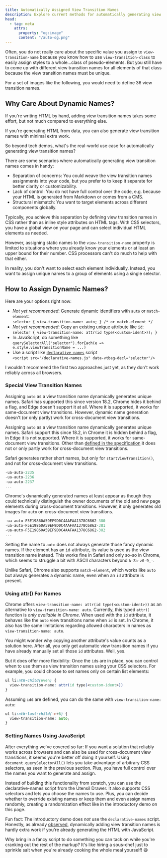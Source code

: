 ```yaml
---
title: Automatically Assigned View Transition Names
description: Explore current methods for automatically generating view transition names.
head:
  - tag: meta
    attrs:
      property: "og:image"
      content: "/auto-og.png"
---
```



Often, you do not really care about the specific value you assign to `view-transition-name` because you know how to use `view-transition-class` to easily assign styles to a whole&hellip;class of pseudo-elements. But you still have to come up with different view transition names for all elements of that class because the view transition names must be unique.

For a set of images like the following, you would need to define 36 view transition names.
<Gallery />


## Why Care About Dynamic Names?

If you're writing HTML by hand, adding view transition names takes some effort, but not much compared to everything else.

If you're generating HTML from data, you can also generate view transition names with minimal extra work.

So beyond tech demos, what's the real-world use case for automatically generating view transition names?

There are some scenarios where automatically generating view transition names comes in handy:

* Separation of concerns: You could weave the view transition names assignments into your code, but you prefer to to keep it separate for better clarity or customizability.
* Lack of control: You do not have full control over the code, e.g. because your HTML is generated from Markdown or comes from a CMS.
* Structural mismatch: You want to target elements across different components globally.


Typically, you achieve this separation by defining view transition names in CSS rather than as inline style attributes on HTML tags. With CSS selectors, you have a global view on your page and  can select individual HTML elements as needed.

However, assigning static names to the `view-transition-name` property is limited to situations where you already know your elements or at least an upper bound for their number. CSS processors can't do much to help with that either.

In reality, you don't want to select each element individually. Instead, you want to assign unique names to a group of elements using a single selector.


## How to Assign Dynamic Names?
Here are your options right now:

* _Not yet recommended_: Generate dynamic identifiers with `auto` or `match-element`: \
`selector { view-transition-name: auto; } /* or match-element */`
* _Not yet recommended_: Copy an existing unique attribute like `id`: \
`selector { view-transition-name: attr(id type(<custom-ident>)); }`
* In JavaScript, do something like \
`querySelectorAll("selector").forEach(e => e.style.viewTransitionName = ...)`
*    Use a script like [`declarative-names`](/tools/utensil-drawer/) script \
`<script src="/declarative-names.js" data-vtbag-decl="selector"/>`

I wouldn't recommend the first two approaches just yet, as they don't work reliably across all browsers.

### Special View Transition Names
Assigning `auto` as a view transition name dynamically generates unique names. Safari has supported this since version 18.2, Chrome hides it behind a flag, and Edge doesn't support it at all. Where it is supported, it works for same-document view transitions. However, dynamic name generation doesn't (or only partly) work for cross-document view transitions.

Assigning `auto` as a view transition name dynamically generates unique names.
Safari support this since 18.2, in Chrome it is hidden behind a flag, in Edge it is not supported.
Where it is supported, it works for same-document view transitions. Other than [defined in the specification](https://drafts.csswg.org/css-view-transitions-2/#additions-to-vt-name) it does not or only partly work for cross-document view transitions.

Safari generates rather short names, but only for `startViewTransition()`, and not for cross-document view transitions.
```cs
-ua-auto-2235
-ua-auto-2236
-ua-auto-2237
...
```
Chrome's dynamically generated names at least appear as though they could technically distinguish the owner documents of the old and new page elements during cross-document transitions. However, it only generates old images for `auto` on cross-document view transitions.

```cs
-ua-auto-F5E19860A59EF9D0C4AAFAA1378C6862-380
-ua-auto-F5E19860A59EF9D0C4AAFAA1378C6862-381
-ua-auto-F5E19860A59EF9D0C4AAFAA1378C6862-382
...
```
Setting the name to `auto` does not always generate those fancy dynamic names. If the element has an `id`-attribute, its value is used as the view transition name instead. This works fine in Safari and only so-so in Chrome, which seems to struggle a bit with ASCII characters beyond `A-Za-z0-9_-`.

Unlike Safari, Chrome also supports `match-element`, which works like `auto` but always generates a dynamic name, even when an `id` attribute is present.


### Using attr() For Names

Chrome offers `view-transition-name: attr(id type(<custom-ident>))` as an alternative to `view-transition-name: auto`.
Currently, this typed `attr()` function is _only available in Chrome_. When used with the `id` attribute, it behaves like the `auto` view transitions name when `id` is set. In Chrome, it also has the same limitations regarding allowed characters in names as `view-transition-name: auto`.

You might wonder why copying another attribute's value counts as a solution here. After all, you only get automatic view transition names if you have already manually set all those `id` attributes.  Well, yes.

But it does offer more flexibility: Once the `id`s are in place, you can control when to use them as view transition names using your CSS selectors. For example, you could choose to set names only on certain list elements:


```css
ul li:nth-child(even) {
  view-transition-name: attr(id type(<custom-ident>))
}
```
Assuming `id`s are defined, you can do the same with `view-transition-name: auto`:
```css
ul li:nth-last-child(-n+6) {
  view-transition-name: auto;
}
```

### Setting Names Using JavaScript

After everything we've covered so far: If you want a solution that reliably works across browsers and can also be used for cross-document view transitions, it seems you're better off doing it yourself. Using `document.querySelectorAll()` lets you take advantage of arbitrary CSS selectors, as seen in the previous section. Plus, you have full control over the names you want to generate and assign.

Instead of building this functionality from scratch, you can use the declarative-names script from the Utensil Drawer. It also supports CSS selectors and lets you choose the names to use. Plus, you can decide whether to override existing names or keep them and even assign names randomly, creating a randomization effect like in the introductory demo on this page.

Fun fact: The introductory demo does _not_ use the `declarative-names` script. Honestly, as already [observed](#:~:text=If%20you%E2%80%99re%20generating%20HTML%20from%20data%2C%20you%20can%20also%20generate%20view%20transition%20names%20with%20minimal%20extra%20work.), dynamically adding view transition names is hardly extra work if you're already generating the HTML with JavaScript.

Why bring in a fancy script to do something you can tack on while you're cranking out the rest of the markup? It's like hiring a sous-chef just to sprinkle salt when you're already cooking the whole meal yourself! 😄